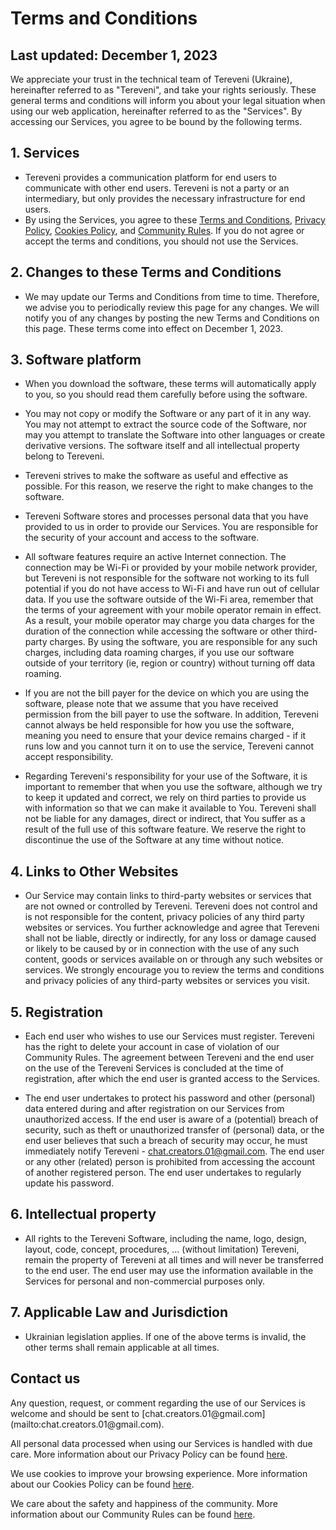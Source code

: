 # Terms and Conditions

## Last updated: December 1, 2023

We appreciate your trust in the technical team of Tereveni (Ukraine), hereinafter referred to as "Tereveni", and take your rights seriously. These general terms and conditions will inform you about your legal situation when using our web application, hereinafter referred to as the "Services". By accessing our Services, you agree to be bound by the following terms.

## 1. Services

- Tereveni provides a communication platform for end users to communicate with other end users. Tereveni is not a party or an intermediary, but only provides the necessary infrastructure for end users.
- By using the Services, you agree to these [Terms and Conditions](), [Privacy Policy](/en/privacy-policy), [Cookies Policy](/en/cookies-policy), and [Community Rules](/en/community-rules). If you do not agree or accept the terms and conditions, you should not use the Services.

## 2. Changes to these Terms and Conditions

- We may update our Terms and Conditions from time to time. Therefore, we advise you to periodically review this page for any changes. We will notify you of any changes by posting the new Terms and Conditions on this page. These terms come into effect on December 1, 2023.

## 3. Software platform

- When you download the software, these terms will automatically apply to you, so you should read them carefully before using the software.

- You may not copy or modify the Software or any part of it in any way. You may not attempt to extract the source code of the Software, nor may you attempt to translate the Software into other languages or create derivative versions. The software itself and all intellectual property belong to Tereveni.

- Tereveni strives to make the software as useful and effective as possible. For this reason, we reserve the right to make changes to the software.

- Tereveni Software stores and processes personal data that you have provided to us in order to provide our Services. You are responsible for the security of your account and access to the software.

- All software features require an active Internet connection. The connection may be Wi-Fi or provided by your mobile network provider, but Tereveni is not responsible for the software not working to its full potential if you do not have access to Wi-Fi and have run out of cellular data. If you use the software outside of the Wi-Fi area, remember that the terms of your agreement with your mobile operator remain in effect. As a result, your mobile operator may charge you data charges for the duration of the connection while accessing the software or other third-party charges. By using the software, you are responsible for any such charges, including data roaming charges, if you use our software outside of your territory (ie, region or country) without turning off data roaming.

- If you are not the bill payer for the device on which you are using the software, please note that we assume that you have received permission from the bill payer to use the software. In addition, Tereveni cannot always be held responsible for how you use the software, meaning you need to ensure that your device remains charged - if it runs low and you cannot turn it on to use the service, Tereveni cannot accept responsibility.

- Regarding Tereveni's responsibility for your use of the Software, it is important to remember that when you use the software, although we try to keep it updated and correct, we rely on third parties to provide us with information so that we can make it available to You. Tereveni shall not be liable for any damages, direct or indirect, that You suffer as a result of the full use of this software feature. We reserve the right to discontinue the use of the Software at any time without notice.

## 4. Links to Other Websites

- Our Service may contain links to third-party websites or services that are not owned or controlled by Tereveni. Tereveni does not control and is not responsible for the content, privacy policies of any third party websites or services. You further acknowledge and agree that Tereveni shall not be liable, directly or indirectly, for any loss or damage caused or likely to be caused by or in connection with the use of any such content, goods or services available on or through any such websites or services. We strongly encourage you to review the terms and conditions and privacy policies of any third-party websites or services you visit.

## 5. Registration

- Each end user who wishes to use our Services must register. Tereveni has the right to delete your account in case of violation of our Community Rules. The agreement between Tereveni and the end user on the use of the Tereveni Services is concluded at the time of registration, after which the end user is granted access to the Services.

- The end user undertakes to protect his password and other (personal) data entered during and after registration on our Services from unauthorized access. If the end user is aware of a (potential) breach of security, such as theft or unauthorized transfer of (personal) data, or the end user believes that such a breach of security may occur, he must immediately notify Tereveni - [chat.creators.01@gmail.com](mailto:chat.creators.01@gmail.com). The end user or any other (related) person is prohibited from accessing the account of another registered person. The end user undertakes to regularly update his password.

## 6. Intellectual property

- All rights to the Tereveni Software, including the name, logo, design, layout, code, concept, procedures, … (without limitation) Tereveni, remain the property of Tereveni at all times and will never be transferred to the end user. The end user may use the information available in the Services for personal and non-commercial purposes only.

## 7. Applicable Law and Jurisdiction

- Ukrainian legislation applies. If one of the above terms is invalid, the other terms shall remain applicable at all times.

## Contact us

<div className="-mt-3">
  Any question, request, or comment regarding the use of our Services is welcome and should be sent to [chat.creators.01@gmail.com](mailto:chat.creators.01@gmail.com).

All personal data processed when using our Services is handled with due care. More information about our Privacy Policy can be found [here](/en/privacy-policy).

We use cookies to improve your browsing experience. More information about our Cookies Policy can be found [here](/en/cookies-policy).

We care about the safety and happiness of the community. More information about our Community Rules can be found [here](/en/community-rules).

</div>
